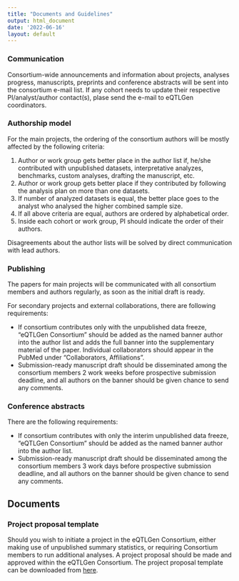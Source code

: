 ```yaml
---
title: "Documents and Guidelines"
output: html_document
date: '2022-06-16'
layout: default
---
```

### Communication

Consortium-wide announcements and information about projects, analyses progress, manuscripts, preprints and conference abstracts will be sent into the consortium e-mail list. If any cohort needs to update their respective PI/analyst/author contact(s), plase send the e-mail to eQTLGen coordinators.

### Authorship model

For the main projects, the ordering of the consortium authors will be mostly affected by the following criteria:

1. Author or work group gets better place in the author list if, he/she contributed with unpublished datasets, interpretative analyzes, benchmarks, custom analyses, drafting the manuscript, etc.
2. Author or work group gets better place if they contributed by following the analysis plan on more than one datasets.
3. If number of analyzed datasets is equal, the better place goes to the analyst who analysed the higher combined sample size.
4. If all above criteria are equal, authors are ordered by alphabetical order.
5. Inside each cohort or work group, PI should indicate the order of their authors.

Disagreements about the author lists will be solved by direct communication with lead authors.

### Publishing

The papers for main projects will be communicated with all consortium members and authors regularly, as soon as the initial draft is ready.

For secondary projects and external collaborations, there are following requirements:

- If consortium contributes only with the unpublished data freeze, "eQTLGen Consortium" should be added as the named banner author into the author list and adds the full banner into the supplementary material of the paper. Individual collaborators should appear in the PubMed under "Collaborators, Affiliations".
- Submission-ready manuscript draft should be disseminated among the consortium members 2 work weeks before prospective submission deadline, and all authors on the banner should be given chance to send any comments.

### Conference abstracts

There are the following requirements:

- If consortium contributes with only the interim unpublished data freeze, "eQTLGen Consortium" should be added as the named banner author into the author list.
- Submission-ready manuscript draft should be disseminated among the consortium members 3 work days before prospective submission deadline, and all authors on the banner should be given chance to send any comments.

## Documents

### Project proposal template

Should you wish to initiate a project in the eQTLGen Consortium, either making use of unpublished summary statistics,
or requiring Consortium members to run additional analyses. A project proposal should be made and approved within the
eQTLGen Consortium. The project proposal template can be downloaded from [here](documents/eQTLGenProjectProposalForm_v2.docx).